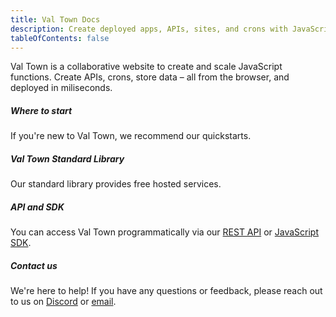 ```yaml
---
title: Val Town Docs
description: Create deployed apps, APIs, sites, and crons with JavaScript
tableOfContents: false
---
```



Val Town is a collaborative website to create and scale JavaScript functions. Create APIs, crons, store data – all from the browser, and deployed in miliseconds.

<CardGrid>
  <LinkCard
    title="What is a val?"
    description="Learn about Vals, Triggers (HTTP, Cron, Email), Branches, Remixes, and more."
    href="/vals/"
  />
</CardGrid>

##### Where to start

If you're new to Val Town, we recommend our quickstarts.

<CardGrid>
  <LinkCard
    title="Your first HTTP endpoint"
    description="Create a link-in-bio website"
    href="/quickstarts/first-website"
  />
  <LinkCard
    title="Your first Cron job"
    description="Send yourself a daily weather email"
    href="/quickstarts/first-cron"
  />
</CardGrid>

##### Val Town Standard Library

Our standard library provides free hosted services.

<CardGrid>
  <LinkCard
    title="SQLite"
    description="Store and retrieve structured data"
    href="/std/sqlite"
  />
  <LinkCard
    title="Blob Storage"
    description="Store and retrieve any data"
    href="/std/blob"
  />
  <LinkCard
    title="OpenAI"
    description="Use the OpenAI API"
    href="/std/openai"
  />
  <LinkCard title="Email" description="Send emails" href="/std/email" />
  <LinkCard
    title="Proxied Fetch"
    description="Make requests from anonymous IP addresses"
    href="/std/fetch"
  />
</CardGrid>

##### API and SDK

You can access Val Town programmatically via our [REST API](/api/) or [JavaScript SDK](/api/sdk).

##### Contact us

We're here to help! If you have any questions or feedback, please reach out to us on [Discord](https://discord.gg/dHv45uN5RY) or [email](mailto:docs-help@val.town).
